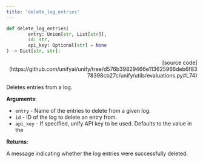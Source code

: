 ```yaml
---
title: 'delete_log_entries'
---
```


```python
def delete_log_entries(
        entry: Union[str, List[str]],
        id: str,
        api_key: Optional[str] = None
) -> Dict[str, str]:
```

<p align="right">[source code](https://github.com/unifyai/unify/tree/d576b39829466e113625966deb6f8378398cb27c/unify/utils/evaluations.py#L74)</p>

Deletes entries from a log.

**Arguments**:

- `entry` - Name of the entries to delete from a given log.
- `id` - ID of the log to delete an entry from.
- `api_key` - If specified, unify API key to be used. Defaults to the value in the



**Returns**:

A message indicating whether the log entries were successfully deleted.